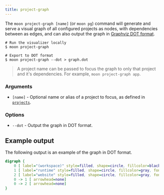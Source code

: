 ```yaml
---
title: project-graph
---
```


The `moon project-graph [name]` (or `moon pg`) command will generate and serve a visual graph of all
configured projects as nodes, with dependencies between as edges, and can also output the graph in
[Graphviz DOT format](https://graphviz.org/doc/info/lang.html).

```shell
# Run the visualizer locally
$ moon project-graph

# Export to DOT format
$ moon project-graph --dot > graph.dot
```

> A project name can be passed to focus the graph to only that project and it's dependencies. For
> example, `moon project-graph app`.

### Arguments

- `[name]` - Optional name or alias of a project to focus, as defined in
  [`projects`](../config/workspace#projects).

### Options

- `--dot` - Output the graph in DOT format.

## Example output

The following output is an example of the graph in DOT format.

```dot
digraph {
    0 [ label="(workspace)" style=filled, shape=circle, fillcolor=black, fontcolor=white]
    1 [ label="runtime" style=filled, shape=circle, fillcolor=gray, fontcolor=black]
    2 [ label="website" style=filled, shape=circle, fillcolor=gray, fontcolor=black]
    0 -> 1 [ arrowhead=none]
    0 -> 2 [ arrowhead=none]
}
```
